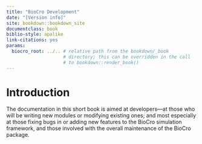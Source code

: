 ```yaml
---
title: "BioCro Development"
date: "[Version info]"
site: bookdown::bookdown_site
documentclass: book
biblio-style: apalike
link-citations: yes
params:
  biocro_root: ../.. # relative path from the bookdown/_book
                     # directory; this can be overridden in the call
                     # to bookdown::render_book()
---
```

# Introduction {-}

The documentation in this short book is aimed at developers—at those
who will be writing new modules or modifying existing ones; and most
especially at those fixing bugs in or adding new features to the
BioCro simulation framework, and those involved with the overall
maintenance of the BioCro package.
